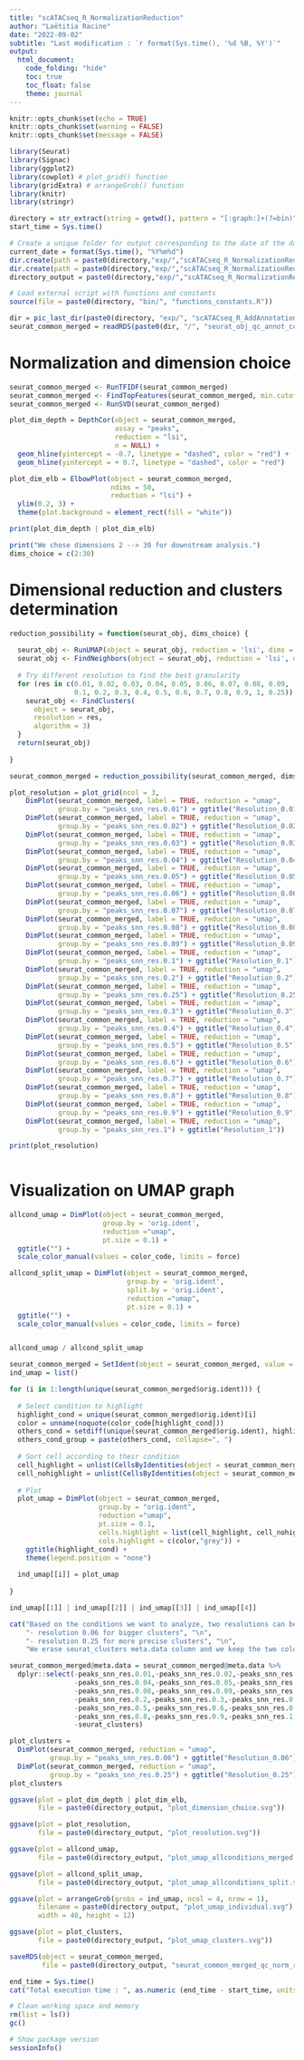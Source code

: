 ```yaml
---
title: "scATACseq_R_NormalizationReduction"
author: "Laëtitia Racine"
date: "2022-09-02"
subtitle: "Last modification : `r format(Sys.time(), '%d %B, %Y')`"
output:
  html_document:
    code_folding: "hide"
    toc: true
    toc_float: false
    theme: journal
---
```


```r

knitr::opts_chunk$set(echo = TRUE)
knitr::opts_chunk$set(warning = FALSE)
knitr::opts_chunk$set(message = FALSE)

```

```r

library(Seurat)
library(Signac)
library(ggplot2)
library(cowplot) # plot_grid() function
library(gridExtra) # arrangeGrob() function
library(knitr)
library(stringr)

```

```r

directory = str_extract(string = getwd(), pattern = "[:graph:]+(?=bin)")
start_time = Sys.time()

# Create a unique folder for output corresponding to the date of the day
current_date = format(Sys.time(), "%Y%m%d")
dir.create(path = paste0(directory,"exp/","scATACseq_R_NormalizationReduction/"))
dir.create(path = paste0(directory,"exp/","scATACseq_R_NormalizationReduction/", current_date))
directory_output = paste0(directory,"exp/","scATACseq_R_NormalizationReduction/", current_date, "/")

# Load external script with functions and constants
source(file = paste0(directory, "bin/", "functions_constants.R"))

```

```r

dir = pic_last_dir(paste0(directory, "exp/", "scATACseq_R_AddAnnotations/"))
seurat_common_merged = readRDS(paste0(dir, "/", "seurat_obj_qc_annot_common_merged.rds"))

```


# Normalization and dimension choice

```r

seurat_common_merged <- RunTFIDF(seurat_common_merged)
seurat_common_merged <- FindTopFeatures(seurat_common_merged, min.cutoff = 'q0') 
seurat_common_merged <- RunSVD(seurat_common_merged)

plot_dim_depth = DepthCor(object = seurat_common_merged, 
                          assay = "peaks", 
                          reduction = "lsi", 
                          n = NULL) + 
  geom_hline(yintercept = -0.7, linetype = "dashed", color = "red") +
  geom_hline(yintercept = + 0.7, linetype = "dashed", color = "red")

plot_dim_elb = ElbowPlot(object = seurat_common_merged, 
                         ndims = 50, 
                         reduction = "lsi") + 
  ylim(0.2, 3) +
  theme(plot.background = element_rect(fill = "white"))

print(plot_dim_depth | plot_dim_elb)

```

```r

print("We chose dimensions 2 --> 30 for downstream analysis.")
dims_choice = c(2:30)

```


# Dimensional reduction and clusters determination

```r

reduction_possibility = function(seurat_obj, dims_choice) {
  
  seurat_obj <- RunUMAP(object = seurat_obj, reduction = 'lsi', dims = dims_choice)
  seurat_obj <- FindNeighbors(object = seurat_obj, reduction = 'lsi', dims = dims_choice)
  
  # Try different resolution to find the best granularity
  for (res in c(0.01, 0.02, 0.03, 0.04, 0.05, 0.06, 0.07, 0.08, 0.09, 
                0.1, 0.2, 0.3, 0.4, 0.5, 0.6, 0.7, 0.8, 0.9, 1, 0.25)) {
    seurat_obj <- FindClusters(
      object = seurat_obj, 
      resolution = res, 
      algorithm = 3)
  }
  return(seurat_obj)
  
}

seurat_common_merged = reduction_possibility(seurat_common_merged, dims_choice)

```

```r

plot_resolution = plot_grid(ncol = 3, 
    DimPlot(seurat_common_merged, label = TRUE, reduction = "umap", 
            group.by = "peaks_snn_res.0.01") + ggtitle("Resolution_0.01"),
    DimPlot(seurat_common_merged, label = TRUE, reduction = "umap", 
            group.by = "peaks_snn_res.0.02") + ggtitle("Resolution_0.02"),
    DimPlot(seurat_common_merged, label = TRUE, reduction = "umap", 
            group.by = "peaks_snn_res.0.03") + ggtitle("Resolution_0.03"),
    DimPlot(seurat_common_merged, label = TRUE, reduction = "umap", 
            group.by = "peaks_snn_res.0.04") + ggtitle("Resolution_0.04"),
    DimPlot(seurat_common_merged, label = TRUE, reduction = "umap", 
            group.by = "peaks_snn_res.0.05") + ggtitle("Resolution_0.05"),
    DimPlot(seurat_common_merged, label = TRUE, reduction = "umap", 
            group.by = "peaks_snn_res.0.06") + ggtitle("Resolution_0.06"),
    DimPlot(seurat_common_merged, label = TRUE, reduction = "umap",
            group.by = "peaks_snn_res.0.07") + ggtitle("Resolution_0.07"),
    DimPlot(seurat_common_merged, label = TRUE, reduction = "umap", 
            group.by = "peaks_snn_res.0.08") + ggtitle("Resolution_0.08"),
    DimPlot(seurat_common_merged, label = TRUE, reduction = "umap", 
            group.by = "peaks_snn_res.0.09") + ggtitle("Resolution_0.09"),
    DimPlot(seurat_common_merged, label = TRUE, reduction = "umap", 
            group.by = "peaks_snn_res.0.1") + ggtitle("Resolution_0.1"),
    DimPlot(seurat_common_merged, label = TRUE, reduction = "umap", 
            group.by = "peaks_snn_res.0.2") + ggtitle("Resolution_0.2"),
    DimPlot(seurat_common_merged, label = TRUE, reduction = "umap", 
            group.by = "peaks_snn_res.0.25") + ggtitle("Resolution_0.25"),
    DimPlot(seurat_common_merged, label = TRUE, reduction = "umap", 
            group.by = "peaks_snn_res.0.3") + ggtitle("Resolution_0.3"),
    DimPlot(seurat_common_merged, label = TRUE, reduction = "umap", 
            group.by = "peaks_snn_res.0.4") + ggtitle("Resolution_0.4"),
    DimPlot(seurat_common_merged, label = TRUE, reduction = "umap", 
            group.by = "peaks_snn_res.0.5") + ggtitle("Resolution_0.5"),
    DimPlot(seurat_common_merged, label = TRUE, reduction = "umap", 
            group.by = "peaks_snn_res.0.6") + ggtitle("Resolution_0.6"),
    DimPlot(seurat_common_merged, label = TRUE, reduction = "umap", 
            group.by = "peaks_snn_res.0.7") + ggtitle("Resolution_0.7"),
    DimPlot(seurat_common_merged, label = TRUE, reduction = "umap", 
            group.by = "peaks_snn_res.0.8") + ggtitle("Resolution_0.8"),
    DimPlot(seurat_common_merged, label = TRUE, reduction = "umap", 
            group.by = "peaks_snn_res.0.9") + ggtitle("Resolution_0.9"),
    DimPlot(seurat_common_merged, label = TRUE, reduction = "umap", 
            group.by = "peaks_snn_res.1") + ggtitle("Resolution_1"))

print(plot_resolution)
  
```


# Visualization on UMAP graph 

```r

allcond_umap = DimPlot(object = seurat_common_merged, 
                       group.by = 'orig.ident', 
                       reduction ="umap",
                       pt.size = 0.1) + 
  ggtitle("") + 
  scale_color_manual(values = color_code, limits = force)

allcond_split_umap = DimPlot(object = seurat_common_merged, 
                             group.by = 'orig.ident', 
                             split.by = 'orig.ident',
                             reduction ="umap",
                             pt.size = 0.1) + 
  ggtitle("") + 
  scale_color_manual(values = color_code, limits = force)


allcond_umap / allcond_split_umap

```

```r

seurat_common_merged = SetIdent(object = seurat_common_merged, value = "orig.ident")
ind_umap = list() 

for (i in 1:length(unique(seurat_common_merged$orig.ident))) {
  
  # Select condition to highlight
  highlight_cond = unique(seurat_common_merged$orig.ident)[i]
  color = unname(noquote(color_code[highlight_cond]))
  others_cond = setdiff(unique(seurat_common_merged$orig.ident), highlight_cond)
  others_cond_group = paste(others_cond, collapse=", ")
  
  # Sort cell according to their condition
  cell_highlight = unlist(CellsByIdentities(object = seurat_common_merged, idents = highlight_cond))
  cell_nohighlight = unlist(CellsByIdentities(object = seurat_common_merged, idents = others_cond))
  
  # Plot 
  plot_umap = DimPlot(object = seurat_common_merged,
                      group.by = "orig.ident",
                      reduction ="umap",
                      pt.size = 0.1,
                      cells.highlight = list(cell_highlight, cell_nohighlight),
                      cols.highlight = c(color,"grey")) +
    ggtitle(highlight_cond) +
    theme(legend.position = "none")
  
  ind_umap[[i]] = plot_umap
  
}

ind_umap[[1]] | ind_umap[[2]] | ind_umap[[3]] | ind_umap[[4]]

```

```r

cat("Based on the conditions we want to analyze, two resolutions can be interesting for downstream analysis :", "\n", 
    "- resolution 0.06 for bigger clusters", "\n",
    "- resolution 0.25 for more precise clusters", "\n",
    "We erase seurat_clusters meta.data column and we keep the two columns with clusters number for resolution 0.06 and 0.25.")

seurat_common_merged@meta.data = seurat_common_merged@meta.data %>%
  dplyr::select(-peaks_snn_res.0.01,-peaks_snn_res.0.02,-peaks_snn_res.0.03,
                -peaks_snn_res.0.04,-peaks_snn_res.0.05,-peaks_snn_res.0.07,
                -peaks_snn_res.0.08,-peaks_snn_res.0.09,-peaks_snn_res.0.1,
                -peaks_snn_res.0.2,-peaks_snn_res.0.3,-peaks_snn_res.0.4,
                -peaks_snn_res.0.5,-peaks_snn_res.0.6,-peaks_snn_res.0.7,
                -peaks_snn_res.0.8,-peaks_snn_res.0.9,-peaks_snn_res.1,
                -seurat_clusters)

plot_clusters = 
  DimPlot(seurat_common_merged, reduction = "umap", 
          group.by = "peaks_snn_res.0.06") + ggtitle("Resolution_0.06") |
  DimPlot(seurat_common_merged, reduction = "umap", 
          group.by = "peaks_snn_res.0.25") + ggtitle("Resolution_0.25")
plot_clusters

```

```r

ggsave(plot = plot_dim_depth | plot_dim_elb, 
       file = paste0(directory_output, "plot_dimension_choice.svg"))

ggsave(plot = plot_resolution, 
       file = paste0(directory_output, "plot_resolution.svg"))

ggsave(plot = allcond_umap, 
       file = paste0(directory_output, "plot_umap_allconditions_merged.svg"))

ggsave(plot = allcond_split_umap, 
       file = paste0(directory_output, "plot_umap_allconditions_split.svg"))

ggsave(plot = arrangeGrob(grobs = ind_umap, ncol = 4, nrow = 1),
       filename = paste0(directory_output, "plot_umap_individual.svg"),
       width = 40, height = 12)

ggsave(plot = plot_clusters, 
       file = paste0(directory_output, "plot_umap_clusters.svg"))

saveRDS(object = seurat_common_merged, 
        file = paste0(directory_output, "seurat_common_merged_qc_norm_reduced.rds"))

```

```r

end_time = Sys.time()
cat("Total execution time : ", as.numeric (end_time - start_time, units = "mins"), "minutes")

# Clean working space and memory 
rm(list = ls())
gc()

# Show package version
sessionInfo()

```
